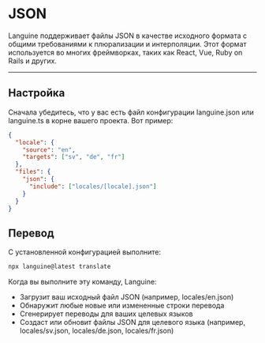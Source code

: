 # JSON

Languine поддерживает файлы JSON в качестве исходного формата с общими требованиями к плюрализации и интерполяции. Этот формат используется во многих фреймворках, таких как React, Vue, Ruby on Rails и других.


---


## Настройка

Сначала убедитесь, что у вас есть файл конфигурации languine.json или languine.ts в корне вашего проекта. Вот пример:

```json
{
  "locale": {
    "source": "en",
    "targets": ["sv", "de", "fr"]
  },
  "files": {
    "json": {
      "include": ["locales/[locale].json"]
    }
  }
}

```

## Перевод

С установленной конфигурацией выполните:

```bash
npx languine@latest translate
```

Когда вы выполните эту команду, Languine:

- Загрузит ваш исходный файл JSON (например, locales/en.json)
- Обнаружит любые новые или измененные строки перевода
- Сгенерирует переводы для ваших целевых языков
- Создаст или обновит файлы JSON для целевого языка (например, locales/sv.json, locales/de.json, locales/fr.json)
